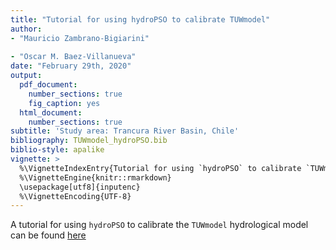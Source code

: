 ```yaml
---
title: "Tutorial for using hydroPSO to calibrate TUWmodel"
author: 
- "Mauricio Zambrano-Bigiarini"
  
- "Oscar M. Baez-Villanueva"
date: "February 29th, 2020"
output:
  pdf_document: 
    number_sections: true
    fig_caption: yes
  html_document: 
    number_sections: true
subtitle: 'Study area: Trancura River Basin, Chile'
bibliography: TUWmodel_hydroPSO.bib
biblio-style: apalike
vignette: >
  %\VignetteIndexEntry{Tutorial for using `hydroPSO` to calibrate `TUWmodel`}
  %\VignetteEngine{knitr::rmarkdown}
  \usepackage[utf8]{inputenc}
  %\VignetteEncoding{UTF-8}
---
```


A tutorial for using `hydroPSO` to calibrate the `TUWmodel` hydrological model can be found [here]()

